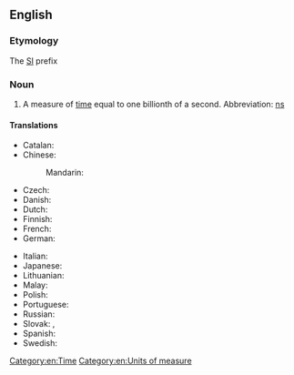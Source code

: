 {{also|nano-second}}
==English==
{{wikipedia|second}}

===Etymology===
The [[SI]] prefix {{prefix|nano|second|lang=en}}

===Noun===
{{en-noun}}

# A measure of [[time]] equal to one billionth of a second. Abbreviation: [[ns]]

====Translations====
{{trans-top|measure of time}}
* Catalan: {{t|ca|nanosegon|m}}
* Chinese:
*: Mandarin: {{t+|cmn|纳秒|tr=nàmiǎo}}
* Czech: {{t|cs|nanosekunda|f}}
* Danish: {{t|da|nanosekund}}
* Dutch: {{t+|nl|nanoseconde}}
* Finnish: {{t+|fi|nanosekunti}}
* French: {{t+|fr|nanoseconde|f}}
* German: {{t+|de|Nanosekunde|f}}
{{trans-mid}}
* Italian: {{t+|it|nanosecondo|m}}
* Japanese: {{t|ja|ナノ秒|tr=Nano byō}}
* Lithuanian: {{t|lt|nanosekundė|f}}
* Malay: {{t|ms|nanosaat}}
* Polish: {{t|pl|nanosekunda|f}}
* Portuguese: {{t+|pt|nanossegundo|m}}
* Russian: {{t+|ru|наносеку́нда|f}}
* Slovak: {{t|sk|nanosekunda|f}}, {{t|sk|nanosekunda|f}}
* Spanish: {{t+|es|nanosegundo|m}}
* Swedish: {{t|sv|nanosekund|c}}
{{trans-bottom}}

[[Category:en:Time]]
[[Category:en:Units of measure]]